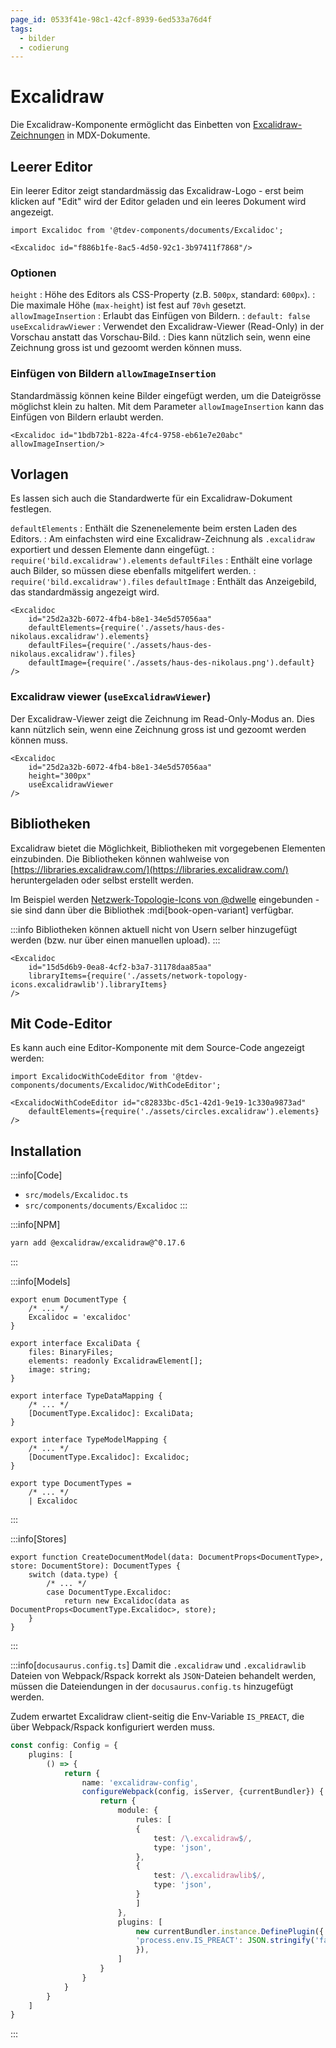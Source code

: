 ```yaml
---
page_id: 0533f41e-98c1-42cf-8939-6ed533a76d4f
tags:
  - bilder
  - codierung
---
```


# Excalidraw

Die Excalidraw-Komponente ermöglicht das Einbetten von [Excalidraw-Zeichnungen](https://docs.excalidraw.com/) in MDX-Dokumente.

## Leerer Editor

Ein leerer Editor zeigt standardmässig das Excalidraw-Logo - erst beim klicken auf "Edit" wird der Editor geladen und ein leeres Dokument wird angezeigt.

```mdx
import Excalidoc from '@tdev-components/documents/Excalidoc';

<Excalidoc id="f886b1fe-8ac5-4d50-92c1-3b97411f7868"/>
```

<BrowserWindow>
    <Excalidoc id="f886b1fe-8ac5-4d50-92c1-3b97411f7868"/>
</BrowserWindow>

### Optionen

`height`
: Höhe des Editors als CSS-Property (z.B. `500px`, standard: `600px`).
: Die maximale Höhe (`max-height`) ist fest auf `70vh` gesetzt.
`allowImageInsertion`
: Erlaubt das Einfügen von Bildern.
: `default: false`
`useExcalidrawViewer`
: Verwendet den Excalidraw-Viewer (Read-Only) in der Vorschau anstatt das Vorschau-Bild.
: Dies kann nützlich sein, wenn eine Zeichnung gross ist und gezoomt werden können muss.

### Einfügen von Bildern `allowImageInsertion`
Standardmässig können keine Bilder eingefügt werden, um die Dateigrösse möglichst klein zu halten. Mit dem Parameter `allowImageInsertion` kann das Einfügen von Bildern erlaubt werden.

```mdx
<Excalidoc id="1bdb72b1-822a-4fc4-9758-eb61e7e20abc" allowImageInsertion/>
```

<BrowserWindow>
    <Excalidoc id="1bdb72b1-822a-4fc4-9758-eb61e7e20abc" allowImageInsertion/>
</BrowserWindow>

## Vorlagen

Es lassen sich auch die Standardwerte für ein Excalidraw-Dokument festlegen.

`defaultElements`
: Enthält die Szenenelemente beim ersten Laden des Editors.
: Am einfachsten wird eine Excalidraw-Zeichnung als `.excalidraw` exportiert und dessen Elemente dann eingefügt.
: `require('bild.excalidraw').elements`
`defaultFiles`
: Enthält eine vorlage auch Bilder, so müssen diese ebenfalls mitgelifert werden.
: `require('bild.excalidraw').files`
`defaultImage`
: Enthält das Anzeigebild, das standardmässig angezeigt wird.

```mdx
<Excalidoc 
    id="25d2a32b-6072-4fb4-b8e1-34e5d57056aa"
    defaultElements={require('./assets/haus-des-nikolaus.excalidraw').elements}
    defaultFiles={require('./assets/haus-des-nikolaus.excalidraw').files}
    defaultImage={require('./assets/haus-des-nikolaus.png').default}
/>
```

<BrowserWindow>
    <Excalidoc 
        id="25d2a32b-6072-4fb4-b8e1-34e5d57056aa"
        defaultElements={require('./assets/haus-des-nikolaus.excalidraw').elements}
        defaultFiles={require('./assets/haus-des-nikolaus.excalidraw').files}
        defaultImage={require('./assets/haus-des-nikolaus.png').default}
    />
</BrowserWindow>

### Excalidraw viewer (`useExcalidrawViewer`)

Der Excalidraw-Viewer zeigt die Zeichnung im Read-Only-Modus an. Dies kann nützlich sein, wenn eine Zeichnung gross ist und gezoomt werden können muss.

```mdx
<Excalidoc 
    id="25d2a32b-6072-4fb4-b8e1-34e5d57056aa"
    height="300px"
    useExcalidrawViewer
/>
```

<BrowserWindow>
    <Excalidoc 
        id="25d2a32b-6072-4fb4-b8e1-34e5d57056aa"
        defaultElements={require('./assets/haus-des-nikolaus.excalidraw').elements}
        defaultFiles={require('./assets/haus-des-nikolaus.excalidraw').files}
        defaultImage={require('./assets/haus-des-nikolaus.png').default}
        useExcalidrawViewer
        height="300px"
    />
</BrowserWindow>

## Bibliotheken

Excalidraw bietet die Möglichkeit, Bibliotheken mit vorgegebenen Elementen einzubinden. Die Bibliotheken können wahlweise von [https://libraries.excalidraw.com/](https://libraries.excalidraw.com/) heruntergeladen oder selbst erstellt werden.

Im Beispiel werden [Netzwerk-Topologie-Icons von @dwelle](https://libraries.excalidraw.com#dwelle-network-topology-icons) eingebunden - sie sind dann über die Bibliothek :mdi[book-open-variant] verfügbar.

:::info
Bibliotheken können aktuell nicht von Usern selber hinzugefügt werden (bzw. nur über einen manuellen upload).
:::

```mdx
<Excalidoc 
    id="15d5d6b9-0ea8-4cf2-b3a7-31178daa85aa"
    libraryItems={require('./assets/network-topology-icons.excalidrawlib').libraryItems}
/>
```
<BrowserWindow>
    <Excalidoc 
        id="15d5d6b9-0ea8-4cf2-b3a7-31178daa85aa"
        libraryItems={require('./assets/network-topology-icons.excalidrawlib').libraryItems}
        defaultElements={require('./assets/netzwerk-topo.excalidraw').elements}
        defaultFiles={require('./assets/netzwerk-topo.excalidraw').files}
        defaultImage={require('./assets/netzwerk-topo.png').default}
    />
</BrowserWindow>

## Mit Code-Editor
Es kann auch eine Editor-Komponente mit dem Source-Code angezeigt werden:

```mdx
import ExcalidocWithCodeEditor from '@tdev-components/documents/Excalidoc/WithCodeEditor';

<ExcalidocWithCodeEditor id="c82833bc-d5c1-42d1-9e19-1c330a9873ad"
    defaultElements={require('./assets/circles.excalidraw').elements}
/>
```

<BrowserWindow>
    <ExcalidocWithCodeEditor id="c82833bc-d5c1-42d1-9e19-1c330a9873ad"
        defaultElements={require('./assets/circles.excalidraw').elements}
    />
</BrowserWindow>


## Installation

:::info[Code]
- `src/models/Excalidoc.ts`
- `src/components/documents/Excalidoc`
:::

:::info[NPM]
```bash
yarn add @excalidraw/excalidraw@^0.17.6
```
:::


:::info[Models]

```tsx title="src/api/document.ts"
export enum DocumentType {
    /* ... */
    Excalidoc = 'excalidoc'
}

export interface ExcaliData {
    files: BinaryFiles;
    elements: readonly ExcalidrawElement[];
    image: string;
}

export interface TypeDataMapping {
    /* ... */
    [DocumentType.Excalidoc]: ExcaliData;
}

export interface TypeModelMapping {
    /* ... */
    [DocumentType.Excalidoc]: Excalidoc;
}

export type DocumentTypes =
    /* ... */
    | Excalidoc

```
:::

:::info[Stores]
```tsx title="src/stores/DocumentStore.ts" {4-5}
export function CreateDocumentModel(data: DocumentProps<DocumentType>, store: DocumentStore): DocumentTypes {
    switch (data.type) {
        /* ... */
        case DocumentType.Excalidoc:
            return new Excalidoc(data as DocumentProps<DocumentType.Excalidoc>, store);
    }
}
```
:::

:::info[`docusaurus.config.ts`]
Damit die `.excalidraw` und `.excalidrawlib` Dateien von Webpack/Rspack korrekt als `JSON`-Dateien behandelt werden, müssen die Dateiendungen in der `docusaurus.config.ts` hinzugefügt werden.

Zudem erwartet Excalidraw client-seitig die Env-Variable `IS_PREACT`, die über Webpack/Rspack konfiguriert werden muss.

```ts
const config: Config = {
    plugins: [
        () => {
            return {
                name: 'excalidraw-config',
                configureWebpack(config, isServer, {currentBundler}) {
                    return {
                        module: {
                            rules: [
                            {
                                test: /\.excalidraw$/,
                                type: 'json',
                            },
                            {
                                test: /\.excalidrawlib$/,
                                type: 'json',
                            }
                            ]
                        },
                        plugins: [
                            new currentBundler.instance.DefinePlugin({
                            'process.env.IS_PREACT': JSON.stringify('false')
                            }),
                        ]
                    }
                }
            }
        }
    ]
}
```
:::
